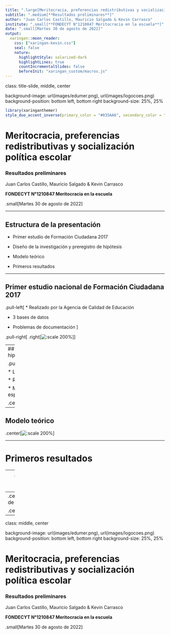 ```yaml
---
title: ".large[Meritocracia, preferencias redistributivas y socialización política escolar]"
subtitle: ".medium[**Resultados preliminares**]"
author: "Juan Carlos Castillo, Mauricio Salgado & Kevin Carrasco"
institute: ".small[**FONDECYT N°1210847 Meritocracia en la escuela**]"
date: ".small[Martes 30 de agosto de 2022]"
output:
  xaringan::moon_reader:
    css: ["xaringan-kevin.css"]
    seal: false
    nature:
      highlightStyle: solarized-dark
      highlightLines: true
      countIncrementalSlides: false
      beforeInit: "xaringan_custom/macros.js"
---
```


class: title-slide, middle, center

background-image: url(images/edumer.png), url(images/logocoes.png)
background-position: bottom left, bottom right
background-size: 25%, 25%
```r
library(xaringanthemer)
style_duo_accent_inverse(primary_color = "#035AA6", secondary_color = "#03A696")
```

# Meritocracia, preferencias redistributivas y socialización política escolar

### **Resultados preliminares**

Juan Carlos Castillo, Mauricio Salgado & Kevin Carrasco

**FONDECYT N°1210847 Meritocracia en la escuela**

.small[Martes 30 de agosto de 2022]

---

## Estructura de la presentación

* Primer estudio de Formación Ciudadana 2017

* Diseño de la investigación y preregistro de hipótesis

* Modelo teórico

* Primeros resultados

---

## Primer estudio nacional de Formación Ciudadana 2017

.pull-left[
* Realizado por la Agencia de Calidad de Educación

* 3 bases de datos

* Problemas de documentación
]

.pull-right[
.right[![:scale 200%](images/estudio-agencia.jpg)
]
]

---
## Diseño de la investigación y preregistro de hipótesis


.pull-left[
.left[![:scale 200%](images/osf.jpg)
]
]
.pull-right[

* Largo proceso de planificación

* Reestructurado varias veces

* Marco general de investigación; no se especifican ciertos análisis
]

.center[https://doi.org/10.17605/OSF.IO/UFSDV]

---

## Modelo teórico

.center[![:scale 200%](images/modelo-teorico.jpg)]

---

# Primeros resultados

---
.center.small[Índice acceso a bienestar social]

.center[![:scale 80%](images/plot1.png)]


---
.center.small[Disminución de Brechas]

.center[![:scale 80%](images/plot2.png)]

---

class: middle, center

background-image: url(images/edumer.png), url(images/logocoes.png)
background-position: bottom left, bottom right
background-size: 25%, 25%


# Meritocracia, preferencias redistributivas y socialización política escolar

### **Resultados preliminares**

Juan Carlos Castillo, Mauricio Salgado & Kevin Carrasco

**FONDECYT N°1210847 Meritocracia en la escuela**

.small[Martes 30 de agosto de 2022]